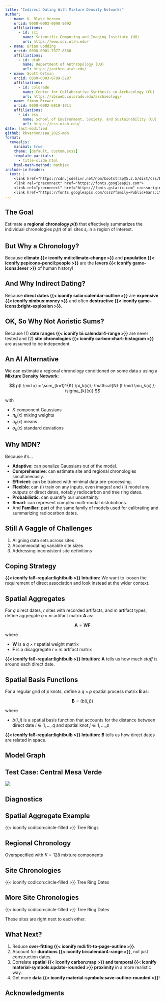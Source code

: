 ```yaml
---
title: "Indirect Dating With Mixture Density Networks"
author: 
  - name: K. Blake Vernon    
    orcid: 0000-0003-0098-5092
    affiliations: 
      - id: sci
        name: Scientific Computing and Imaging Institute (UU)
        url: https://www.sci.utah.edu/
  - name: Brian Codding    
    orcid: 0000-0001-7977-8568
    affiliations: 
      - id: utah
        name: Department of Anthropology (UU)
        url: https://anthro.utah.edu/
  - name: Scott Ortman    
    orcid: 0000-0003-0709-5287
    affiliations: 
      - id: colorado
        name: Center for Collaborative Synthesis in Archaeology (CU)
        url: https://ibsweb.colorado.edu/archaeology/
  - name: Simon Brewer    
    orcid: 0000-0002-6810-1911
    affiliations: 
      - id: ess
        name: School of Environment, Society, and Sustainability (UU)
        url: https://ess.utah.edu/
date: last-modified
github: kbvernon/saa_2025-mdn
format:
  revealjs:
    minimal: true
    theme: [default, custom.scss]
    template-partials:
      - title-slide.html
    html-math-method: mathjax
include-in-header: 
  text: |
    <link href="https://cdn.jsdelivr.net/npm/bootstrap@5.3.5/dist/css/bootstrap.min.css" rel="stylesheet" integrity="sha384-SgOJa3DmI69IUzQ2PVdRZhwQ+dy64/BUtbMJw1MZ8t5HZApcHrRKUc4W0kG879m7" crossorigin="anonymous">
    <link rel="preconnect" href="https://fonts.googleapis.com">
    <link rel="preconnect" href="https://fonts.gstatic.com" crossorigin>
    <link href="https://fonts.googleapis.com/css2?family=Public+Sans:ital,wght@0,100..900;1,100..900&display=swap" rel="stylesheet">
---
```


## The Goal

Estimate a **regional chronology $p(t)$** that effectively summarizes the 
individual [chronologies $p_i(t)$]{.text-purple-light} of all sites $s_i$ in a 
region of interest. 

::: {.mt-5 .mr-auto style="width: 77%;"}
<object data="figures/goal.svg" class="w-100"></object>
:::

## But Why a Chronology? {.center}

::: {.fs-1}
Because **climate {{< iconify mdi:climate-change >}}** and **population {{< iconify pepicons-pencil:people >}}** 
are the **levers {{< iconify game-icons:lever >}}** of human history!
:::  

## And Why Indirect Dating? {.center}

::: {.fs-1}
Because **direct dates {{< iconify solar:calendar-outline >}}** are 
**expensive {{< iconify nimbus:money >}}** and often **destructive {{< iconify game-icons:bright-explosion >}}**.
:::

## OK, So Why Not Aoristic Sums? {.center}

::: {.fs-1}
Because (1) **date ranges {{< iconify bi:calendar4-range >}}** are never tested 
and (2) **site chronologies {{< iconify carbon:chart-histogram >}}** are 
assumed to be independent.
:::

## An AI Alternative

We can estimate a regional chronology conditioned on some data $x$ using a
**Mixture Density Network**:

$$
p(t \mid x) = \sum_{k=1}^{K} \pi_k(x)\; \mathcal{N} (t \mid \mu_k(x),\; \sigma_{k}(x))
$$

with

- $K$ component Gaussians  
- $\pi_k(x)$ mixing weights  
- $u_k(x)$ means  
- $\sigma_{k}(x)$ standard deviations  

## Why MDN?

Because it's...  

- **Adaptive**: can penalize Gaussians out of the model.  
- **Comprehensive**: can estimate site and regional chronologies
  simultaneously.  
- **Efficient**: can be trained with minimal data pre-processing.  
- **Flexible**: can (i) train on any inputs, even images! and (ii) model any 
  outputs or direct dates, notably radiocarbon and tree ring dates. 
- **Probabilistic**: can quantify our uncertainty.  
- **Smart**: can represent complex multi-modal distributions.
- And **Familiar**: part of the same family of models used for
  calibrating and summarizing radiocarbon dates.  

## Still A Gaggle of Challenges

::: {.no-indent}
1. Aligning data sets across sites  
<object data="figures/c-misaligned-data.svg" class="mt-1"></object>
2. Accommodating variable site sizes  
<object data="figures/c-site-size.svg" class="mt-1"></object> 
3. Addressing inconsistent site definitions  
<object data="figures/c-site-definitions.svg" class="mt-1"></object> 
:::

## Coping Strategy

::: {.mt-5 .mr-auto .w-75}
<object data="figures/coping-strategy.svg" width="100%"></object>
:::

::: {.mt-5}
**{{< iconify fa6-regular:lightbulb >}} Intuition:** We want to loosen the 
requirement of direct association and look instead at the wider context.  
:::

## Spatial Aggregates

For $q$ direct dates, $r$ sites with recorded artifacts, and $m$ artifact types, 
define aggregate $q \times m$ artifact matrix $\boldsymbol{A}$ as:  

$$
\boldsymbol{A} = \boldsymbol{WF}
$$

where  

- $\boldsymbol{W}$ is a $q \times r$ spatial weight matrix  
- $\boldsymbol{F}$ is a disaggregate $r \times m$ artifact matrix  

::: {.mt-4}
**{{< iconify fa6-regular:lightbulb >}} Intuition:** $\boldsymbol{A}$ tells 
us how much *stuff* is around each direct date.  
:::

## Spatial Basis Functions

For a regular grid of $p$ knots, define a $q \times p$ spatial process matrix
$\boldsymbol{B}$ as:

$$
\boldsymbol{B} = (b(i,j))
$$

where  

- $b(i, j)$ is a spatial basis function that accounts for the distance between 
  direct date $i \in 1,...,q$ and spatial knot $j \in 1, ..., p$  

::: {.mt-4}
**{{< iconify fa6-regular:lightbulb >}} Intuition:** $\boldsymbol{B}$ 
tells us how direct dates are related in space.
:::

## Model Graph

::: {.mt-5 .w-100}
<object data="figures/model-graph.svg" class="w-100"></object>
:::

## Test Case: Central Mesa Verde

::: {.mt-4}
![](figures/mesa-verde.png){.w-100}
:::

## Diagnostics

::: {.mt-4 style="width: 95%;"}
<object data="figures/mesa-verde-sites.svg" class="w-100"></object>
:::

## Spatial Aggregate Example

::: {.mt-4 style="width: 68%;"}
<object data="figures/bluff-br.svg" class="w-100"></object>
:::

::: {.ms-3 .mt-0 .fs-4}
[{{< iconify codicon:circle-filled >}}]{.text-blue} Tree Rings
:::

## Regional Chronology

::: {.mt-4 style="width: 67%;"}
<object data="figures/regional-density.svg" class="w-100"></object>
:::

::: {.ms-4 .mt-0 .fs-4}
Overspecified with $K = 128$ mixture components
:::

## Site Chronologies

::: {.mt-4 style="width: 95%;"}
<object data="figures/important-sites-1.svg" class="w-100"></object>
:::

::: {.ms-3 .mt-0 .fs-4}
[{{< iconify codicon:circle-filled >}}]{.text-yellow} Tree Ring Dates
:::

## More Site Chronologies

::: {.mt-4 style="width: 64%;"}
<object data="figures/important-sites-2.svg" class="w-100"></object>
:::

::: {.ms-3 .mt-0 .fs-4}
[{{< iconify codicon:circle-filled >}}]{.text-yellow} Tree Ring Dates

These sites are right next to each other.
:::

## What Next?

1. Reduce **over-fitting {{< iconify mdi:fit-to-page-outline >}}**.  
2. Account for **durations {{< iconify bi:calendar4-range >}}**, not just construction dates.  
3. Correlate **spatial {{< iconify carbon:map >}} and temporal {{< iconify material-symbols:update-rounded >}} proximity** in a more realistic way.  
3. Get more **data {{< iconify material-symbols:save-outline-rounded >}}**!

## Acknowledgments

::: {.ma-3 .w-25 .absolute top="15%" left="0%"}
<object data="figures/logo-sci.svg" class="w-75"></object>
:::

::: {.ma-3 .w-25 .absolute top="14%" left="25%"}
<object data="figures/logo-nsf.svg" class="w-50"></object>
:::

::: {.ma-3 .w-75 .absolute top="19%" left="45%"}
<object data="figures/logo-uuac.png" class="w-50"></object>
:::

::: {.ma-3 .w-50 .absolute top="40%" left="0%"}
<object data="figures/logo-asw.png" class="w-75"></object>
:::

::: {.ma-3 .absolute top="37%" left="45%"}
<object data="figures/logo-cybersw.png" class="w-100"></object>
:::
